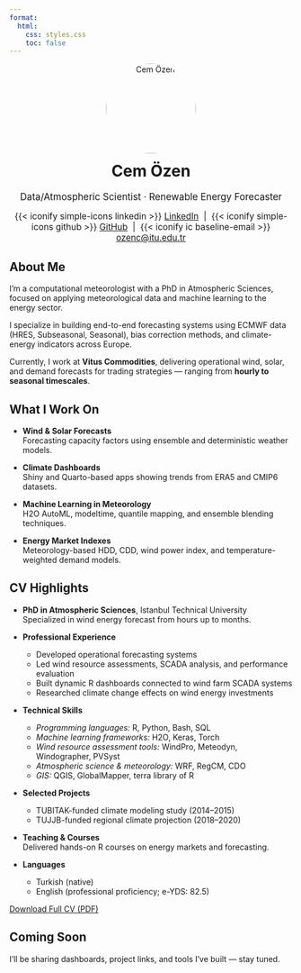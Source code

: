 ```yaml
---
format:
  html:
    css: styles.css
    toc: false
---
```


<div style="text-align: center;">
  <img src="https://github.com/cemoze.png" alt="Cem Özen" width="160" style="border-radius: 50%; margin-bottom: 1em;" />
  <h1 style="margin-top: 0;">Cem Özen</h1>
  <p style="font-size: 1.2em; margin-bottom: 0.5em;">
    Data/Atmospheric Scientist · Renewable Energy Forecaster
  </p>
</div>

<p class="contact-links" style="text-align: center; font-size: 1.1em;">
{{< iconify simple-icons linkedin >}} [LinkedIn](https://www.linkedin.com/in/cemozenn/) &nbsp;|&nbsp;
{{< iconify simple-icons github >}} [GitHub](https://github.com/cemoze) &nbsp;|&nbsp;
{{< iconify ic baseline-email >}} [ozenc@itu.edu.tr](mailto:ozenc@itu.edu.tr)
</p>

## About Me

I'm a computational meteorologist with a PhD in Atmospheric Sciences, focused on applying meteorological data and machine learning to the energy sector.

I specialize in building end-to-end forecasting systems using ECMWF data (HRES, Subseasonal, Seasonal), bias correction methods, and climate-energy indicators across Europe.

Currently, I work at **Vitus Commodities**, delivering operational wind, solar, and demand forecasts for trading strategies — ranging from **hourly to seasonal timescales**.

## What I Work On

- **Wind & Solar Forecasts**  
  Forecasting capacity factors using ensemble and deterministic weather models.

- **Climate Dashboards**  
  Shiny and Quarto-based apps showing trends from ERA5 and CMIP6 datasets.

- **Machine Learning in Meteorology**  
  H2O AutoML, modeltime, quantile mapping, and ensemble blending techniques.

- **Energy Market Indexes**  
  Meteorology-based HDD, CDD, wind power index, and temperature-weighted demand models.

## CV Highlights

- **PhD in Atmospheric Sciences**, Istanbul Technical University  
  Specialized in wind energy forecast from hours up to months.

- **Professional Experience**  
  - Developed operational forecasting systems  
  - Led wind resource assessments, SCADA analysis, and performance evaluation  
  - Built dynamic R dashboards connected to wind farm SCADA systems  
  - Researched climate change effects on wind energy investments

- **Technical Skills**  
  - *Programming languages:* R, Python, Bash,  SQL
  - *Machine learning frameworks:* H2O, Keras, Torch
  - *Wind resource assessment tools:* WindPro, Meteodyn, Windographer, PVSyst
  - *Atmospheric science & meteorology:* WRF, RegCM, CDO
  - *GIS:* QGIS, GlobalMapper, terra library of R

- **Selected Projects**  
  - TUBITAK-funded climate modeling study (2014–2015)  
  - TUJJB-funded regional climate projection (2018–2020)

- **Teaching & Courses**  
  Delivered hands-on R courses on energy markets and forecasting.

- **Languages**  
  - Turkish (native)  
  - English (professional proficiency; e-YDS: 82.5)

[Download Full CV (PDF)](https://drive.google.com/your-cv-link)

## Coming Soon

I'll be sharing dashboards, project links, and tools I've built — stay tuned.